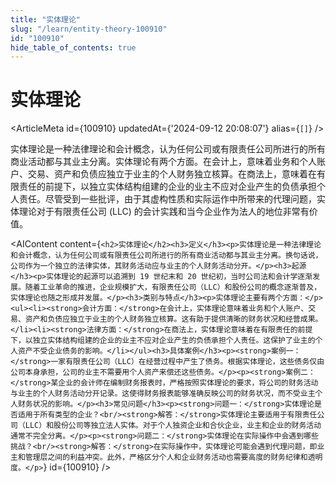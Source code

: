 ```yaml
---
title: "实体理论"
slug: "/learn/entity-theory-100910"
id: "100910"
hide_table_of_contents: true
---
```



# 实体理论

<ArticleMeta id={100910} updatedAt={'2024-09-12 20:08:07'} alias={`[]`} />
<div className='border-solid border-b border-t-0 my-4 border-[var(--ifm-color-gray-300)]' />

实体理论是一种法律理论和会计概念，认为任何公司或有限责任公司所进行的所有商业活动都与其业主分离。实体理论有两个方面。在会计上，意味着业务和个人账户、交易、资产和负债应独立于业主的个人财务独立核算。在商法上，意味着在有限责任的前提下，以独立实体结构组建的企业的业主不应对企业产生的负债承担个人责任。尽管受到一些批评，由于其虚构性质和实际运作中所带来的代理问题，实体理论对于有限责任公司 (LLC) 的会计实践和当今企业作为法人的地位非常有价值。

<AIContent content={`<h2>实体理论</h2><h3>定义</h3><p>实体理论是一种法律理论和会计概念，认为任何公司或有限责任公司所进行的所有商业活动都与其业主分离。换句话说，公司作为一个独立的法律实体，其财务活动应与业主的个人财务活动分开。</p><h3>起源</h3><p>实体理论的起源可以追溯到 19 世纪末和 20 世纪初，当时公司法和会计学逐渐发展。随着工业革命的推进，企业规模扩大，有限责任公司（LLC）和股份公司的概念逐渐普及，实体理论也随之形成并发展。</p><h3>类别与特点</h3><p>实体理论主要有两个方面：</p><ul><li><strong>会计方面：</strong>在会计上，实体理论意味着业务和个人账户、交易、资产和负债应独立于业主的个人财务独立核算。这有助于提供清晰的财务状况和经营成果。</li><li><strong>法律方面：</strong>在商法上，实体理论意味着在有限责任的前提下，以独立实体结构组建的企业的业主不应对企业产生的负债承担个人责任。这保护了业主的个人资产不受企业债务的影响。</li></ul><h3>具体案例</h3><p><strong>案例一：</strong>一家有限责任公司（LLC）在经营过程中产生了债务。根据实体理论，这些债务仅由公司本身承担，公司的业主不需要用个人资产来偿还这些债务。</p><p><strong>案例二：</strong>某企业的会计师在编制财务报表时，严格按照实体理论的要求，将公司的财务活动与业主的个人财务活动分开记录。这使得财务报表能够准确反映公司的财务状况，而不受业主个人财务状况的影响。</p><h3>常见问题</h3><p><strong>问题一：</strong>实体理论是否适用于所有类型的企业？<br/><strong>解答：</strong>实体理论主要适用于有限责任公司（LLC）和股份公司等独立法人实体。对于个人独资企业和合伙企业，业主和企业的财务活动通常不完全分离。</p><p><strong>问题二：</strong>实体理论在实际操作中会遇到哪些挑战？<br/><strong>解答：</strong>在实际操作中，实体理论可能会遇到代理问题，即业主和管理层之间的利益冲突。此外，严格区分个人和企业财务活动也需要高度的财务纪律和透明度。</p>`} id={100910} />
